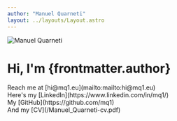 ```yaml
---
author: "Manuel Quarneti"
layout: ../layouts/Layout.astro
---
```



<img
    src="https://github.com/mq1.png"
    alt="Manuel Quarneti"
    className="h-48 rounded-full mb-4"
/>

# Hi, I'm {frontmatter.author}

<div className="flex gap-x-1 items-center">
    <Icon name="mdi:email-outline" className="h-6"/>
    Reach me at [hi@mq1.eu](mailto:mailto:hi@mq1.eu)
</div>

<div className="flex gap-x-1 items-center">
    <Icon name="mdi:linkedin" className="h-6"/>
    Here's my [LinkedIn](https://www.linkedin.com/in/mq1/)
</div>

<div className="flex gap-x-1 items-center">
    <Icon name="mdi:github" className="h-6"/>
    My [GitHub](https://github.com/mq1)
</div>

<div className="flex gap-x-1 items-center">
    <Icon name="mdi:file-pdf-outline" className="h-6"/>
    And my [CV](/Manuel_Quarneti-cv.pdf)
</div>
